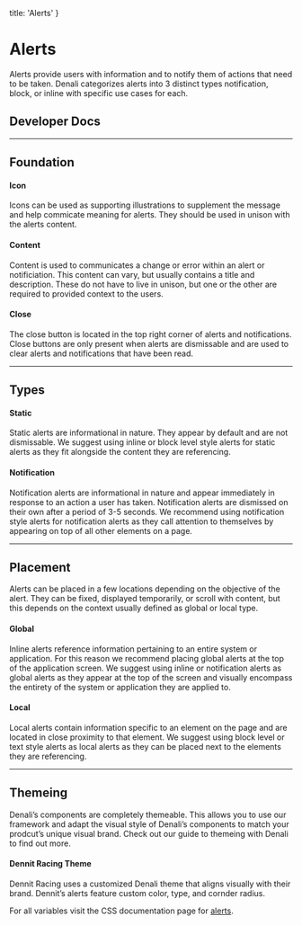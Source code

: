 
  title: 'Alerts'
}

# Alerts
Alerts provide users with information and to notify them of actions that need to be taken. Denali categorizes alerts into 3 distinct types notification, block, or inline with specific use cases for each.

## Developer Docs

<div className="row">
  <ResourceCard name="CSS" icon="css" caption="Avaiable Now" link="https://denali-design.github.io/denali-css/?path=/story/components-alert--block" />
  <ResourceCard name="Ember" icon="ember" caption="Avaiable Now" link="https://denali-design.github.io/denali-ember/?path=/story/denalialert--default" />
  <ResourceCard name="React" icon="react" caption="Avaiable Now" link="https://denali-design.github.io/denali-react/?path=/story/components-dnalert--playground" />
</div>

---

## Foundation

<SingleImage 
  image="/images/components/alerts/foundation.png"
/>

#### Icon
Icons can be used as supporting illustrations to supplement the message and help commicate meaning for alerts. They should be used in unison with the alerts content.

#### Content
Content is used to communicates a change or error within an alert or notificiation. This content can vary, but usually contains a title and description. These do not have to live in unison, but one or the other are required to provided context to the users.

#### Close
The close button is located in the top right corner of alerts and notifications. Close buttons are only present when alerts are dismissable and are used to clear alerts and notifications that have been read.

---

## Types

#### Static
Static alerts are informational in nature. They appear by default and are not dismissable. We suggest using inline or block level style alerts for static alerts as they fit alongside the content they are referencing. 

<DoubleImage 
  firstType="do"
  firstImage="/images/components/alerts/static-do.png"
  firstCaption="use a block level alert below a delivery tracking element notifying a user that their order delivery is behind schedule."
  secondType="dont"
  secondImage="/images/components/alerts/static-dont.png"
  secondCaption="use a inline style alert above the element to notify a user that their package is behind schedule."
/>

#### Notification
Notification alerts are informational in nature and appear immediately in response to an action a user has taken. Notification alerts are dismissed on their own after a period of 3-5 seconds. We recommend using notification style alerts for notification alerts as they call attention to themselves by appearing on top of all other elements on a page.

<SingleImage 
  type="do"
  image="/images/components/alerts/notification-do.png" 
  caption="use a notification style alert to notify a user that changes they made to a page have been saved, immediately after they select the save button."
/>

<SingleImage 
  type="dont"
  image="/images/components/alerts/notification-dont.png" 
  caption="use an inline style alert to notify a user that changes they made to a page have been saved."
/>

---

## Placement
Alerts can be placed in a few locations depending on the objective of the alert. They can be fixed, displayed temporarily, or scroll with content, but this depends on the context usually defined as global or local type.

#### Global
Inline alerts reference information pertaining to an entire system or application. For this reason we recommend placing global alerts at the top of the application screen. We suggest using inline or notification alerts as global alerts as they appear at the top of the screen and visually encompass the entirety of the system or application they are applied to.

<SingleImage 
  type="do"
  image="/images/components/alerts/global-do.png" 
  caption="use an inline alert throughout a site to notify users that the entire system is down for maintenance."
/>

<SingleImage 
  type="dont"
  image="/images/components/alerts/global-dont.png" 
  caption="use notifications style alert on the landing page of a site to notify users that the entire system is down for maintenance."
/>

#### Local
Local alerts contain information specific to an element on the page and are located in close proximity to that element. We suggest using block level or text style alerts as local alerts as they can be placed next to the elements they are referencing.

<DoubleImage 
  firstType="do"
  firstImage="/images/components/alerts/local-do.png"
  firstCaption="use block level alerts adjacent to an upload form to notify a user that their upload was successful."
  secondType="dont"
  secondImage="/images/components/alerts/local-dont.png"
  secondCaption="use an inline alert to notify a user that their upload was successful."
/>

---

## Themeing
Denali’s components are completely themeable. This allows you to use our framework and adapt the visual style of Denali’s components to match your prodcut’s unique visual brand. Check out our guide to themeing with Denali to find out more.

#### Dennit Racing Theme
Dennit Racing uses a customized Denali theme that aligns visually with their brand. Dennit’s alerts feature custom color, type, and cornder radius.

<SingleImage 
  image="/images/components/alerts/theming.png"
/>

For all variables visit the CSS documentation page for [alerts](https://denali-design.github.io/denali-css/?path=/story/get-started-variables--page#alert).
